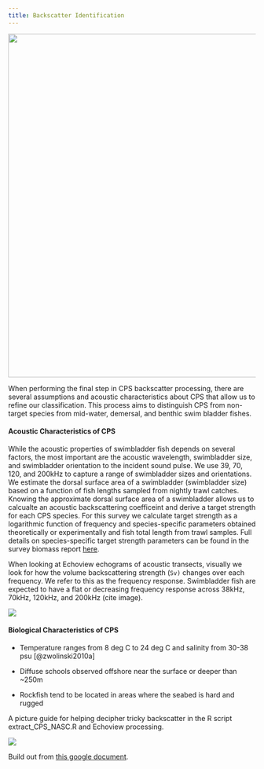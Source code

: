 ```yaml
---
title: Backscatter Identification
---
```


![](images/processing-CPS.JPG){width="700"}

When performing the final step in CPS backscatter processing, there are several assumptions and acoustic characteristics about CPS that allow us to refine our classification. This process aims to distinguish CPS from non-target species from mid-water, demersal, and benthic swim bladder fishes.

#### Acoustic Characteristics of CPS

While the acoustic properties of swimbladder fish depends on several factors, the most important are the acoustic wavelength, swimbladder size, and swimbladder orientation to the incident sound pulse. We use 39, 70, 120, and 200kHz to capture a range of swimbladder sizes and orientations. We estimate the dorsal surface area of a swimbladder (swimbladder size) based on a function of fish lengths sampled from nightly trawl catches. Knowing the approximate dorsal surface area of a swimbladder allows us to calcualte an acoustic backscattering coefficeint and derive a target strength for each CPS species. For this survey we calculate target strength as a logarithmic function of frequency and species-specific parameters obtained theoretically or experimentally and fish total length from trawl samples. Full details on species-specific target strength parameters can be found in the survey biomass report [here](chrome-extension://efaidnbmnnnibpcajpcglclefindmkaj/https://swfsc-publications.fisheries.noaa.gov/publications/CR/2024/2024Stierhoff.pdf).

When looking at Echoview echograms of acoustic transects, visually we look for how the volume backscattering strength (`Sv)` changes over each frequency. We refer to this as the frequency response. Swimbladder fish are expected to have a flat or decreasing frequency response across 38kHz, 70kHz, 120kHz, and 200kHz (cite image).

::: {#frequency}
![](images/CPS-freq-response.JPG)
:::

#### **Biological Characteristics of CPS**

-   Temperature ranges from 8 deg C to 24 deg C and salinity from 30-38 psu [@zwolinski2010a]

-   Diffuse schools observed offshore near the surface or deeper than \~250m

-   Rockfish tend to be located in areas where the seabed is hard and rugged

A picture guide for helping decipher tricky backscatter in the R script extract_CPS_NASC.R and Echoview processing.

![](images/backscatter_decision_tree.JPG)

Build out from [this google document](https://docs.google.com/document/d/1-YxJs1veotnSZJIWPH6vJjYOA5Dt1iETaqmNv8eNoTk/edit?tab=t.0).
